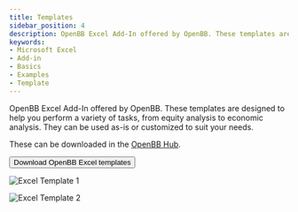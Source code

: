 ```yaml
---
title: Templates
sidebar_position: 4
description: OpenBB Excel Add-In offered by OpenBB. These templates are designed to help you perform a variety of tasks, from equity analysis to economic analysis. They can be used as-is or customized to suit your needs.
keywords:
- Microsoft Excel
- Add-in
- Basics
- Examples
- Template
---
```


OpenBB Excel Add-In offered by OpenBB. These templates are designed to help you perform a variety of tasks, from equity analysis to economic analysis. They can be used as-is or customized to suit your needs.

These can be downloaded in the [OpenBB Hub](https://my.openbb.co).

<div className="flex-grow flex items-center justify-center mt-5">
    <a href="https://my.openbb.co/app/excel">
        <button
            className="bg-grey-200 hover:bg-grey-400 dark:bg-[#303038] dark:hover:bg-grey-600 text-grey-900 dark:text-grey-200 text-sm font-medium py-2 px-4 rounded"
        >
            Download OpenBB Excel templates
        </button>
    </a>
</div>

![Excel Template 1](https://github.com/OpenBB-finance/OpenBBTerminal/assets/25267873/d857d8ff-58d8-4037-a368-301a9b4178cc)

![Excel Template 2](https://github.com/OpenBB-finance/OpenBBTerminal/assets/25267873/5f45f38d-19bc-48ae-bf2a-caae3b270d84)
